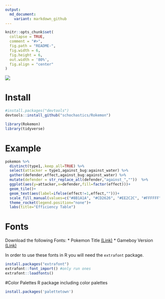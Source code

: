 ```yaml
---
output:
  md_document:
    variant: markdown_github
---
```


<!-- README.md is generated from README.Rmd. Please edit that file -->

```r
knitr::opts_chunk$set(
  collapse = TRUE,
  comment = "#>",
  fig.path = "README-",
  fig.width = 6,
  fig.height = 6,
  out.width = '80%',
  fig.align = "center" 
)
```

![](rokemon.png)

# Install
```r
#install.packages("devtools")
devtools::install_github("schochastics/Rokemon")
```

```r
library(Rokemon)
library(tidyverse)
```


# Example


```r
pokemon %>%
  distinct(type1,.keep_all=TRUE) %>%
  select(attacker = type1,against_bug:against_water) %>%
  gather(defender,effect,against_bug:against_water) %>%
  mutate(defender = str_replace_all(defender,"against_",""))  %>%
  ggplot(aes(y=attacker,x=defender,fill=factor(effect)))+
  geom_tile()+
  geom_text(aes(label=ifelse(effect!=1,effect,"")))+
  scale_fill_manual(values=c("#8B1A1A", "#CD2626", "#EE2C2C", "#FFFFFF", "#00CD00", "#008B00"))+
  theme_rocket(legend.position="none")+
  labs(title="Efficiency Table")
```

# Fonts
Download the following Fonts: 
 * Pokemon Title [(Link)](https://www.dafont.com/pokemon.font) 
 * Gameboy Version [(Link)](https://github.com/Superpencil/pokemon-font/releases/tag/v1.8.1)

In order to use these fonts in R you will need the `extrafont` package.
```R
install.packages("extrafont")
extrafont::font_import() #only run ones
extrafont::loadfonts()
```
#Color Palettes
R package including color palettes 

```R
install.packages('palettetown')
```
